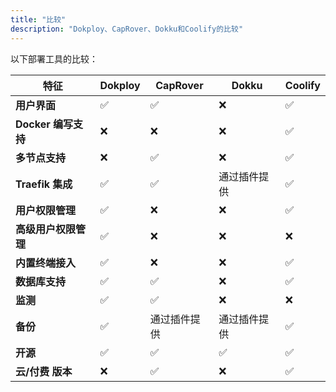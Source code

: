 ```yaml
---
title: "比较"
description: "Dokploy、CapRover、Dokku和Coolify的比较"
---
```


以下部署工具的比较：

| 特征                 | Dokploy | CapRover     | Dokku        | Coolify |
| -------------------- | ------- | ------------ | ------------ | ------- |
| **用户界面**         | ✅      | ✅           | ❌           | ✅      |
| **Docker 编写支持**  | ❌      | ❌           | ❌           | ✅      |
| **多节点支持**       | ❌      | ✅           | ❌           | ✅      |
| **Traefik 集成**     | ✅      | ✅           | 通过插件提供 | ✅      |
| **用户权限管理**     | ✅      | ❌           | ❌           | ✅      |
| **高级用户权限管理** | ✅      | ❌           | ❌           | ❌      |
| **内置终端接入**     | ✅      | ❌           | ❌           | ✅      |
| **数据库支持**       | ✅      | ✅           | ❌           | ✅      |
| **监测**             | ✅      | ✅           | ❌           | ❌      |
| **备份**             | ✅      | 通过插件提供 | 通过插件提供 | ✅      |
| **开源**             | ✅      | ✅           | ✅           | ✅      |
| **云/付费 版本**     | ❌      | ✅           | ❌           | ✅      |
